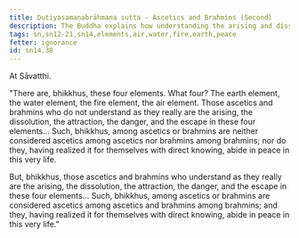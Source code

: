 ```yaml
---
title: Dutiyasamaṇabrāhmaṇa sutta - Ascetics and Brahmins (Second)
description: The Buddha explains how understanding the arising and dissolution of the four elements, and the attraction, danger, and the escape in the four elements leads to peace in this very life.
tags: sn,sn12-21,sn14,elements,air,water,fire,earth,peace
fetter: ignorance
id: sn14.38
---
```


At Sāvatthi.

"There are, bhikkhus, these four elements. What four? The earth element, the water element, the fire element, the air element. Those ascetics and brahmins who do not understand as they really are the arising, the dissolution, the attraction, the danger, and the escape in these four elements... Such, bhikkhus, among ascetics or brahmins are neither considered ascetics among ascetics nor brahmins among brahmins; nor do they, having realized it for themselves with direct knowing, abide in peace in this very life.

But, bhikkhus, those ascetics and brahmins who understand as they really are the arising, the dissolution, the attraction, the danger, and the escape in these four elements... Such, bhikkhus, among ascetics or brahmins are considered ascetics among ascetics and brahmins among brahmins; and they, having realized it for themselves with direct knowing, abide in peace in this very life."